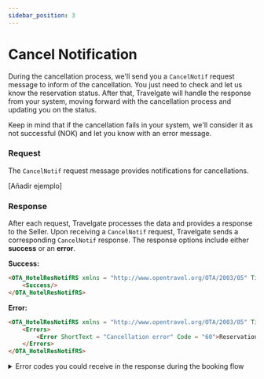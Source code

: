 ```yaml
---
sidebar_position: 3
---
```


# Cancel Notification

During the cancellation process, we'll send you a `CancelNotif` request message to inform of the cancellation. You just need to check and let us know the reservation status. After that, Travelgate will handle the response from your system, moving forward with the cancellation process and updating you on the status.

Keep in mind that if the cancellation fails in your system, we'll consider it as not successful (NOK) and let you know with an error message.

### Request

The `CancelNotif` request message provides notifications for cancellations.

[Añadir ejemplo]

### Response

After each request, Travelgate processes the data and provides a response to the Seller. Upon receiving a `CancelNotif` request, Travelgate sends a corresponding `CancelNotif` response. The response options include either **success** or an **error**.

**Success:**

```html
<OTA_HotelResNotifRS xmlns = "http://www.opentravel.org/OTA/2003/05" Timestamp = "2018-09-12T23:09:08+03:00">
    <Success/>
</OTA_HotelResNotifRS>
```

**Error:**

```html
<OTA_HotelResNotifRS xmlns = "http://www.opentravel.org/OTA/2003/05" Timestamp = "2018-09-12T23:09:08+03:00">
    <Errors>
        <Error ShortText = "Cancellation error" Code = "60">Reservation doesn't exist</Error>
    </Errors>
</OTA_HotelResNotifRS>
```

<details>
    <summary>Error codes you could receive in the response during the booking flow</summary>
    <div>
        <div>
         <table>
				<thead>
					<tr>
						<th>
							<strong>Error Code</strong>
						</th>
						<th>
							<strong>Error Description</strong>
						</th>
					</tr>
				</thead>
				<tbody>
					<tr>
						<td>-1</td>
						<td>Unexpected error</td>
					</tr>
					<tr>
						<td>1</td>
						<td>Validation error</td>
					</tr>
					<tr>
						<td>10</td>
						<td>HotelCode not found</td>
					</tr>
                    <tr>
						<td>11</td>
						<td>Invalid dates</td>
					</tr>
                    <tr>
						<td>14</td>
						<td>Invalid Derived Rate</td>
					</tr>
                    <tr>
						<td>22</td>
						<td>Rooms not found</td>
					</tr>
                    <tr>
						<td>23</td>
						<td>Rates not found</td>
					</tr>
                    <tr>
						<td>30</td>
						<td>Occupation error</td>
					</tr>
                    <tr>
						<td>31</td>
						<td>RatePlan_Rate Error</td>
					</tr>
                    <tr>
						<td>38</td>
						<td>POS credentials not found</td>
					</tr>
                    <tr>
						<td>50</td>
						<td>Confirmation error</td>
					</tr>
                    <tr>
						<td>50</td>
						<td>Cancellation error</td>
					</tr>
				</tbody>
			</table>
        </div>
    </div>
</details>
